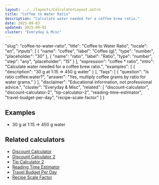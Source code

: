 ```yaml
---
layout: ../../layouts/CalculatorLayout.astro
title: "Coffee to Water Ratio"
description: "Calculate water needed for a coffee brew ratio."
date: 2025-09-03
updated: 2025-09-03
cluster: "Everyday & Misc"
---
```


  "slug": "coffee-to-water-ratio",
  "title": "Coffee to Water Ratio",
  "locale": "en",
  "inputs": [
    {
      "name": "coffee",
      "label": "Coffee (g)",
      "type": "number",
      "placeholder": "30"
    },
    {
      "name": "ratio",
      "label": "Ratio",
      "type": "number",
      "step": "any",
      "placeholder": "15"
    }
  ],
  "expression": "coffee * ratio",
  "intro": "Calculate water needed for a coffee brew ratio.",
  "examples": [
    {
      "description": "30 g at 1:15 ⇒ 450 g water"
    }
  ],
  "faqs": [
    {
      "question": "Is ratio coffee:water?",
      "answer": "Yes, multiply coffee grams by ratio for water grams."
    }
  ],
  "disclaimer": "Educational information, not professional advice.",
  "cluster": "Everyday & Misc",
  "related": [
    "discount-calculator",
    "discount-calculator-2",
    "tip-calculator-2",
    "reading-time-estimator",
    "travel-budget-per-day",
    "recipe-scale-factor"
  ]
}

<Calculator schema={schema} />

## Examples

- 30 g at 1:15 ⇒ 450 g water

## Related calculators

- [Discount Calculator](/calculators/discount-calculator/)
- [Discount Calculator 2](/calculators/discount-calculator-2/)
- [Tip Calculator 2](/calculators/tip-calculator-2/)
- [Reading Time Estimator](/calculators/reading-time-estimator/)
- [Travel Budget Per Day](/calculators/travel-budget-per-day/)
- [Recipe Scale Factor](/calculators/recipe-scale-factor/)

